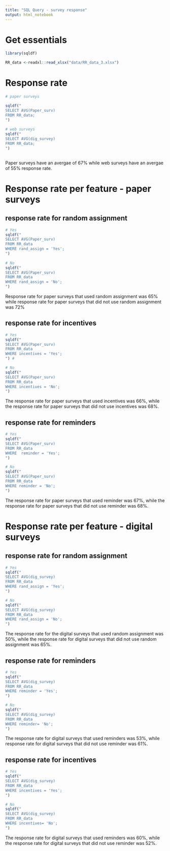 ```yaml
---
title: "SQL Query - survey response"
output: html_notebook
---
```



# Get essentials 

```r
library(sqldf)

RR_data <-readxl::read_xlsx("data/RR_data_3.xlsx")

```

# Response rate 

```r

# paper surveys 

sqldf("
SELECT AVG(Paper_surv)
FROM RR_data;
") 
      
# web surveys
sqldf("
SELECT AVG(dig_survey)
FROM RR_data;
")
      
```

Paper surveys have an avergae of 67% while web surveys have an avergae of 55% response rate.


# Response rate per feature - paper surveys 

## response rate for random assignment

```r

# Yes
sqldf("
SELECT AVG(Paper_surv)
FROM RR_data 
WHERE rand_assign = 'Yes';
")
    
# No  
sqldf("
SELECT AVG(Paper_surv)
FROM RR_data 
WHERE rand_assign = 'No';
") 

```

Response rate for paper surveys that used random assignment was 65% while response rate for paper surveys that did not use random assignment was 72%


## response rate for incentives

```r

# Yes
sqldf("
SELECT AVG(Paper_surv)
FROM RR_data 
WHERE incentives = 'Yes';
") #

# No
sqldf("
SELECT AVG(Paper_surv)
FROM RR_data 
WHERE incentives = 'No';
") 
```


The response rate for paper surveys that used incentives was 66%, while the response rate for paper surveys that did not use incentives was 68%.

## response rate for reminders


```r

# Yes
sqldf("
SELECT AVG(Paper_surv)
FROM RR_data 
WHERE  reminder = 'Yes';
") 

# No      
sqldf("
SELECT AVG(Paper_surv)
FROM RR_data 
WHERE reminder = 'No';
")

```


The response rate for paper surveys that used reminder was 67%, while the response rate for paper surveys that did not use reminder was 68%.



# Response rate per feature - digital surveys 

## response rate for random assignment

```r

# Yes
sqldf("
SELECT AVG(dig_survey)
FROM RR_data 
WHERE rand_assign = 'Yes';
") 

# No
sqldf("
SELECT AVG(dig_survey)
FROM RR_data 
WHERE rand_assign = 'No';
") 

```

The response rate for the digital surveys that used random assignment was 50%, while the response rate for digital surveys that did not use random assignment was 65%.


## response rate for reminders


```r

# Yes
sqldf("
SELECT AVG(dig_survey)
FROM RR_data 
WHERE reminder = 'Yes';
") 

# No
sqldf("
SELECT AVG(dig_survey)
FROM RR_data 
WHERE reminder= 'No';
") 

```

The response rate for digital surveys that used reminders was 53%, while  response rate for digital surveys that did not use reminder was 61%.

## response rate for incentives

```r

# Yes
sqldf("
SELECT AVG(dig_survey)
FROM RR_data 
WHERE incentives = 'Yes';
")

# No
sqldf("
SELECT AVG(dig_survey)
FROM RR_data 
WHERE incentives= 'No';
") 

```

The response rate for digital surveys that used reminders was 60%, while the response rate for digital surveys that did not use reminder was 52%.






